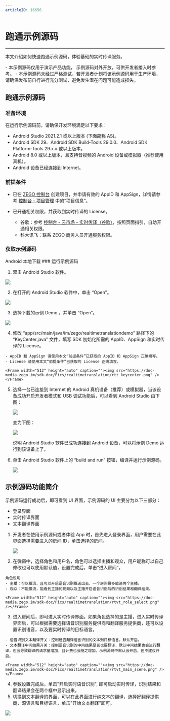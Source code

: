 ```yaml
---
articleID: 16656
---
```

# 跑通示例源码

- - -

本文介绍如何快速跑通示例源码，体验基础的实时传译服务。

<Warning title="注意">
- 本示例源码仅用于演示产品功能， 示例源码对外开放，可供开发者接入时参考。
- 本示例源码未经过严格测试，若开发者计划将该示例源码用于生产环境，请确保发布前自行进行充分测试，避免发生潜在问题可能造成损失。
</Warning>




## 跑通示例源码

### 准备环境

在运行示例源码前，请确保开发环境满足以下要求：

- Android Studio  2021.2.1 或以上版本 (下面简称 AS)。
- Android SDK 29、Android SDK Build-Tools 29.0.0、Android SDK Platform-Tools 29.x.x 或以上版本。
- Android 8.0 或以上版本，且支持音视频的 Android 设备或模拟器（推荐使用真机）。
- Android 设备已经连接到 Internet。

### 前提条件

- 已在 [ZEGO 控制台](https://console.zego.im) 创建项目，并申请有效的 AppID 和 AppSign，详情请参考 [控制台 - 项目管理](/console/project-info) 中的“项目信息”。
- 已开通相关权限，并获取到实时传译的 License。

    - 谷歌：参考 [控制台 - 云市场 - 实时传译（谷歌）](/console/cloud-market/real-time-translation/google)，按照页面指引，自助开通相关权限。
    - 科大讯飞：联系 ZEGO 商务人员开通服务权限。

### 获取示例源码

<Card title="示例 Demo 源码" href="https://artifact-demo.zego.im/zegorealtimetranslation/Android/SourceCode/ZegoRealtimeTranslationDemo.zip" >
Android 本地下载
</Card>
### 运行示例源码

1. 双击 Android Studio 软件。
<Frame width="512" height="auto" caption=""><img src="https://doc-media.zego.im/sdk-doc/Pics/GoClass/Android/image-20201203142600097.png" /></Frame>

2. 在打开的 Android Studio 软件中，单击 “Open”。
<Frame width="512" height="auto" caption=""><img src="https://doc-media.zego.im/sdk-doc/Pics/metaworld/as_open_project.png" /></Frame>

3. 选择下载的示例 Demo ，并单击 “Open”。
<Frame width="512" height="auto" caption=""><img src="https://doc-media.zego.im/sdk-doc/Pics/realtimetranslation/rtt_open_proj.png" /></Frame>

4. 修改 “app/src/main/java/im/zego/realtimetranslationdemo” 路径下的 “KeyCenter.java” 文件，填写 SDK 初始化所需的 AppID、AppSign 和实时传译的 License。

<Note title="说明">


    - AppID 和 AppSign 请使用本文“前提条件”已获取的 AppID 和 AppSign 正确填写。
    - License 请使用本文“前提条件”已获取的 License 正确填写。
</Note>



    <Frame width="512" height="auto" caption=""><img src="https://doc-media.zego.im/sdk-doc/Pics/realtimetranslation/rtt_keycenter.png" /></Frame>

5. 选择一台已连接到 Internet 的 Android 真机设备（推荐）或模拟器，当该设备成功开启开发者模式和 USB 调试功能后，可以看到 Android Studio 由下图：

    <Frame width="512" height="auto" caption=""><img src="https://doc-media.zego.im/sdk-doc/Pics/realtimetranslation/rtvt_run_1.png" /></Frame>

    变为下图：

    <Frame width="512" height="auto" caption=""><img src="https://doc-media.zego.im/sdk-doc/Pics/realtimetranslation/rtvt_run2.png" /></Frame>

    说明 Android Studio 软件已成功连接到 Android 设备，可以将示例 Demo 运行到该设备上了。

6. 单击 Android Studio 软件上的 “build and run” 按钮，编译并运行示例源码。

    <Frame width="512" height="auto" caption=""><img src="https://doc-media.zego.im/sdk-doc/Pics/realtimetranslation/rtvt_run3.png" /></Frame>

## 示例源码功能简介

示例源码运行成功后，即可看到 UI 界面，示例源码的 UI 主要分为以下三部分：

- 登录界面
- 实时传译界面
- 文本翻译界面

1. 开发者在使用示例源码或者体验 App 时，首先进入登录界面，用户需要在此界面选择需要进入的房间 ID，单击选择的房间。

    <Frame width="512" height="auto" caption=""><img src="https://doc-media.zego.im/sdk-doc/Pics/realtimetranslation/rtvt_room_list.png" /></Frame>

2. 在弹窗中，选择角色和用户名，角色可以选择主播和观众，用户昵称可以自己修改也可以使用默认值，设置完成后，单击“进入房间”。

<Note title="说明">


    角色说明：
    - 主播：可以推流，且可以开启语音识别推送出去，一个房间最多能进两个主播。
    - 观众：不能推流，能看到主播的视频以及主播开启语音识别后的识别结果和翻译结果。

</Note>



    <Frame width="512" height="auto" caption=""><img src="https://doc-media.zego.im/sdk-doc/Pics/realtimetranslation/rtvt_role_select.png" /></Frame>

3. 进入房间后，即可进入实时传译界面。如果角色选择的是主播，进入实时传译界面后，可以根据需要选择语音识别服务提供商和翻译服务提供商，还可以设置识别语音，以及要实时传译的目标语言。

<Note title="说明">


    - 语音识别文本翻译开关：控制是否翻译语言识别的文本到目标语言，默认开启。
    - 文本翻译中间结果开关：控制语音识别的中间结果是否也要翻译，默认中间结果也会进行翻译，但会导致翻译的请求量增加，且计费也会随之增加。示例源码中默认会开启，但不建议开启。

</Note>



    <Frame width="512" height="auto" caption=""><img src="https://doc-media.zego.im/sdk-doc/Pics/realtimetranslation/rtvt_main_scene.png" /></Frame>

4. 参数设置完成后，单击"开启实时语音识别", 即可启动实时传译，识别结果和翻译结果会在两个框中显示出来。
5. 切换到文本翻译的界面，可以在此界面进行纯文本的翻译，选择好翻译提供商，源语言和目标语言，单击"开始文本翻译"即可。
<Frame width="512" height="auto" caption=""><img src="https://doc-media.zego.im/sdk-doc/Pics/realtimetranslation/rtvt_trans.png" /></Frame>
